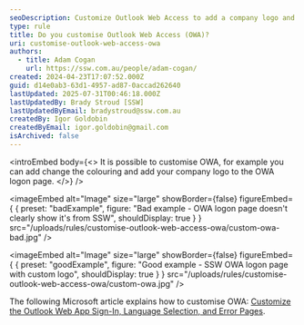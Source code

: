 ```yaml
---
seoDescription: Customize Outlook Web Access to add a company logo and enhance user experience with Exchange 2013.
type: rule
title: Do you customise Outlook Web Access (OWA)?
uri: customise-outlook-web-access-owa
authors:
  - title: Adam Cogan
    url: https://ssw.com.au/people/adam-cogan/
created: 2024-04-23T17:07:52.000Z
guid: d14e0ab3-63d1-4957-ad87-0accad262640
lastUpdated: 2025-07-31T00:46:18.000Z
lastUpdatedBy: Brady Stroud [SSW]
lastUpdatedByEmail: bradystroud@ssw.com.au
createdBy: Igor Goldobin
createdByEmail: igor.goldobin@gmail.com
isArchived: false
---
```


<introEmbed
  body={<>
It is possible to customise OWA, for example you can add change the colouring and add your company logo to the OWA logon page.
  </>}
/>

<imageEmbed
  alt="Image"
  size="large"
  showBorder={false}
  figureEmbed={ {
    preset: "badExample",
    figure: "Bad example - OWA logon page doesn't clearly show it's from SSW",
    shouldDisplay: true
  } }
  src="/uploads/rules/customise-outlook-web-access-owa/custom-owa-bad.jpg"
/>


<imageEmbed
  alt="Image"
  size="large"
  showBorder={false}
  figureEmbed={ {
    preset: "goodExample",
    figure: "Good example - SSW OWA logon page with custom logo",
    shouldDisplay: true
  } }
  src="/uploads/rules/customise-outlook-web-access-owa/custom-owa.jpg"
/>


The following Microsoft article explains how to customise OWA: [Customize the Outlook Web App Sign-In, Language Selection, and Error Pages](https://learn.microsoft.com/en-us/exchange/customize-the-outlook-web-app-sign-in-language-selection-and-error-pages-exchange-2013-help?redirectedfrom=MSDN&WT.mc_id=M365-MVP-33518).
